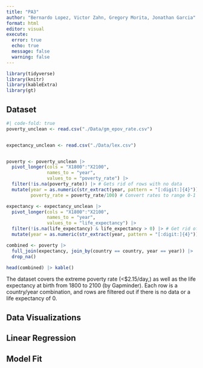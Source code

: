 ```yaml
---
title: "PA3"
author: "Bernardo Lopez, Victor Zahn, Gregory Morita, Jonathan Garcia"
format: html
editor: visual
execute: 
  error: true
  echo: true
  message: false
  warning: false
---
```


```r
library(tidyverse)
library(knitr)
library(kableExtra)
library(gt)
```

## Dataset

```r
#| code-fold: true
poverty_unclean <- read.csv("./Data/gm_epov_rate.csv")


expectancy_unclean <- read.csv("./Data/lex.csv")


poverty <- poverty_unclean |>
  pivot_longer(cols = "X1800":"X2100",
               names_to = "year",
               values_to = "poverty_rate") |>
  filter(!is.na(poverty_rate)) |> # Gets rid of rows with no data
  mutate(year = as.numeric(str_extract(year, pattern = "[:digit:]{4}")), # Extract years
         poverty_rate = poverty_rate/100) # Convert rates to range 0-1

expectancy <- expectancy_unclean |>
  pivot_longer(cols = "X1800":"X2100",
               names_to = "year",
               values_to = "life_expectancy") |>
  filter(!is.na(life_expectancy) & life_expectancy > 0) |> # Get rid of rows with no data (and 0 seems extreme)
  mutate(year = as.numeric(str_extract(year, pattern = "[:digit:]{4}"))) # Extract years

combined <- poverty |>
  full_join(expectancy, join_by(country == country, year == year)) |>
  drop_na()

head(combined) |> kable()
```

The dataset covers the extreme poverty rate (<$2.15/day,) as well as the life expectancy at birth from 1800 to 2100 (by Gapminder).
Each row is a country/year combination, and rows are filtered out if there is no data or a life expectancy of 0. 


## Data Visualizations


## Linear Regression 


## Model Fit
